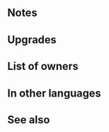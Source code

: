 {{SkillPage Tabs}}{{Weapon Infobox
|tagid=SID_赤いアヒル＋
|weaponType=Dagger
|might=12
|range=2
|effect=If unit's Spd > foe's Spd, deals damage = 70% of difference between stats. (Maximum bonus of +7 damage. Combos with Phantom Spd.) After combat, if unit attacked, inflicts Def/Res-7 on foes within 2 spaces of target through their next actions.
|cost=300
|exclusive=0
|canUseMove=
|statModifiers=0,12,0,0,0
|required=
|refinePaths=default
|refineSP=350
|refineMedals=500
|refineStones=50
|properties=
}}
==Notes==
{{BonusStatDamage|stat=Spd}}
{{IfUnitAttacked}}
{{Penalties}}
==Upgrades==
{{Weapon Upgrade List}}
==List of owners==
{{Skill Hero List}}
==In other languages==
{{OtherLanguages
|japanese=赤いアヒル＋
|german=Rote Entchen+
|spanishEU=Patitos rojos +
|spanishLA=Patitos rojos +
|french=Canards rouges +
|italian=Paperelle rosse+
|chineseTW=紅色小鴨＋
|portuguese=Patos vermelhos+
}}
==See also==
{{See also skills|cond=Description LIKE '%If unit_s%> foe_s%, deals damage =%of difference between stats%'|columns=3}}
{{Weapons Navbox}}
